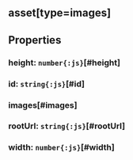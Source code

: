 ## **asset[type=images]**

## Properties

### height: `number{:js}`[#height]
<DefaultValue value="undefined" contents=""></DefaultValue>
### id: `string{:js}`[#id]
<DefaultValue value="undefined" contents=""></DefaultValue>
### images[#images]
<DefaultValue value="undefined" contents=""></DefaultValue>
### rootUrl: `string{:js}`[#rootUrl]
<DefaultValue value="undefined" contents=""></DefaultValue>
### width: `number{:js}`[#width]
<DefaultValue value="undefined" contents=""></DefaultValue>